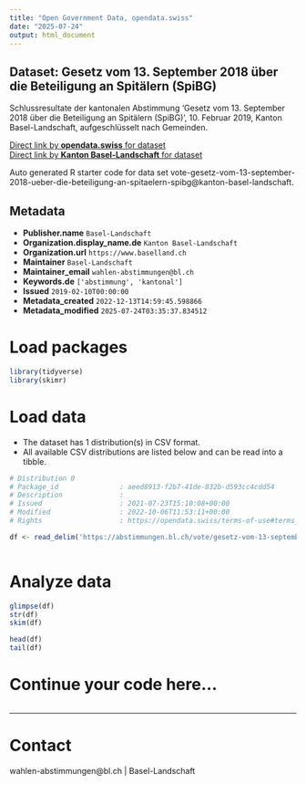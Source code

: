 ```yaml
---
title: "Open Government Data, opendata.swiss"
date: "2025-07-24"
output: html_document
---
```


## Dataset: Gesetz vom 13. September 2018 über die Beteiligung an Spitälern (SpiBG)

Schlussresultate der kantonalen Abstimmung 'Gesetz vom 13. September 2018 über die Beteiligung an Spitälern (SpiBG)', 10. Februar 2019, Kanton Basel-Landschaft, aufgeschlüsselt nach Gemeinden.

[Direct link by **opendata.swiss** for dataset](https://opendata.swiss/de/dataset/gesetz-vom-13-september-2018-uber-die-beteiligung-an-spitalern-spibg)<br>
[Direct link by **Kanton Basel-Landschaft** for dataset](https://abstimmungen.bl.ch/vote/gesetz-vom-13-september-2018-ueber-die-beteiligung-an-spitaelern-spibg/data)

Auto generated R starter code for data set vote-gesetz-vom-13-september-2018-ueber-die-beteiligung-an-spitaelern-spibg@kanton-basel-landschaft.

## Metadata

- **Publisher.name** `Basel-Landschaft`
- **Organization.display_name.de** `Kanton Basel-Landschaft`
- **Organization.url** `https://www.baselland.ch`
- **Maintainer** `Basel-Landschaft`
- **Maintainer_email** `wahlen-abstimmungen@bl.ch`
- **Keywords.de** `['abstimmung', 'kantonal']`
- **Issued** `2019-02-10T00:00:00`
- **Metadata_created** `2022-12-13T14:59:45.598866`
- **Metadata_modified** `2025-07-24T03:35:37.834512`


# Load packages

```r

library(tidyverse)
library(skimr)

```

# Load data

-   The dataset has 1 distribution(s) in CSV format.
-   All available CSV distributions are listed below and can be read into a tibble.

```r

# Distribution 0
# Package_id               : aeed8913-f2b7-41de-832b-d593cc4cdd54
# Description              : 
# Issued                   : 2021-07-23T15:10:08+00:00
# Modified                 : 2022-10-06T11:53:11+00:00
# Rights                   : https://opendata.swiss/terms-of-use#terms_by

df <- read_delim('https://abstimmungen.bl.ch/vote/gesetz-vom-13-september-2018-ueber-die-beteiligung-an-spitaelern-spibg/data-csv')



```

# Analyze data

```r

glimpse(df)
str(df)
skim(df)

head(df)
tail(df)

```

# Continue your code here...

```r

```

------------------------------------------------------------------------

# Contact

wahlen-abstimmungen@bl.ch | Basel-Landschaft

